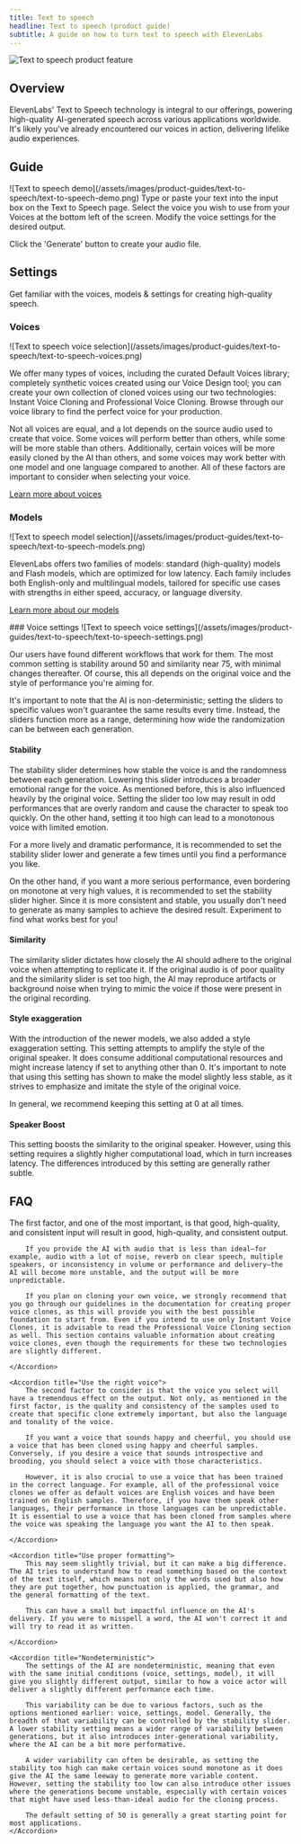 ```yaml
---
title: Text to speech
headline: Text to speech (product guide)
subtitle: A guide on how to turn text to speech with ElevenLabs
---
```


<img
  src="/assets/images/product-guides/text-to-speech/text-to-speech-product-feature.png"
  alt="Text to speech product feature"
  className="w-full rounded-lg"
/>

## Overview

ElevenLabs' Text to Speech technology is integral to our offerings, powering high-quality AI-generated speech across various applications worldwide. It's likely you've already encountered our voices in action, delivering lifelike audio experiences.

## Guide

<Frame background="subtle">
  ![Text to speech demo](/assets/images/product-guides/text-to-speech/text-to-speech-demo.png)
</Frame>

<Steps>
<Step title="Text input">
  Type or paste your text into the input box on the Text to Speech page.
</Step>
<Step title="Voice selection">
  Select the voice you wish to use from your Voices at the bottom left of the screen.
</Step>
<Step title="Adjust settings (optional)">Modify the voice settings for the desired output.</Step>

<Step title="Generate">Click the 'Generate' button to create your audio file.</Step>

</Steps>

## Settings

Get familiar with the voices, models & settings for creating high-quality speech.

<AccordionGroup>
<Accordion title="Voices">

### Voices

<Frame background="subtle">
  ![Text to speech voice
  selection](/assets/images/product-guides/text-to-speech/text-to-speech-voices.png)
</Frame>

We offer many types of voices, including the curated Default Voices library; completely synthetic voices created using our Voice Design tool; you can create your own collection of cloned voices using our two technologies: Instant Voice Cloning and Professional Voice Cloning. Browse through our voice library to find the perfect voice for your production.

Not all voices are equal, and a lot depends on the source audio used to create that voice. Some voices will perform better than others, while some will be more stable than others. Additionally, certain voices will be more easily cloned by the AI than others, and some voices may work better with one model and one language compared to another. All of these factors are important to consider when selecting your voice.

[Learn more about voices](/docs/capabilities/voices)

</Accordion>

<Accordion title="Models">

### Models

<Frame background="subtle">
  ![Text to speech model
  selection](/assets/images/product-guides/text-to-speech/text-to-speech-models.png)
</Frame>

ElevenLabs offers two families of models: standard (high-quality) models and Flash models, which are optimized for low latency. Each family includes both English-only and multilingual models, tailored for specific use cases with strengths in either speed, accuracy, or language diversity.

<Markdown src="/snippets/models.mdx" />

[Learn more about our models](/docs/models)

</Accordion>

<Accordion title="Voice settings">
### Voice settings

<Frame background="subtle">
  ![Text to speech voice
  settings](/assets/images/product-guides/text-to-speech/text-to-speech-settings.png)
</Frame>

Our users have found different workflows that work for them. The most common setting is stability around 50 and similarity near 75, with minimal changes thereafter. Of course, this all depends on the original voice and the style of performance you're aiming for.

It's important to note that the AI is non-deterministic; setting the sliders to specific values won't guarantee the same results every time. Instead, the sliders function more as a range, determining how wide the randomization can be between each generation.

#### Stability

The stability slider determines how stable the voice is and the randomness between each generation. Lowering this slider introduces a broader emotional range for the voice. As mentioned before, this is also influenced heavily by the original voice. Setting the slider too low may result in odd performances that are overly random and cause the character to speak too quickly. On the other hand, setting it too high can lead to a monotonous voice with limited emotion.

For a more lively and dramatic performance, it is recommended to set the stability slider lower and generate a few times until you find a performance you like.

On the other hand, if you want a more serious performance, even bordering on monotone at very high values, it is recommended to set the stability slider higher. Since it is more consistent and stable, you usually don't need to generate as many samples to achieve the desired result. Experiment to find what works best for you!

#### Similarity

The similarity slider dictates how closely the AI should adhere to the original voice when attempting to replicate it. If the original audio is of poor quality and the similarity slider is set too high, the AI may reproduce artifacts or background noise when trying to mimic the voice if those were present in the original recording.

#### Style exaggeration

With the introduction of the newer models, we also added a style exaggeration setting. This setting attempts to amplify the style of the original speaker. It does consume additional computational resources and might increase latency if set to anything other than 0. It's important to note that using this setting has shown to make the model slightly less stable, as it strives to emphasize and imitate the style of the original voice.

In general, we recommend keeping this setting at 0 at all times.

#### Speaker Boost

This setting boosts the similarity to the original speaker. However, using this setting requires a slightly higher computational load, which in turn increases latency. The differences introduced by this setting are generally rather subtle.

</Accordion>

</AccordionGroup>

## FAQ

<AccordionGroup>
    <Accordion title="Good input equals good output">
        The first factor, and one of the most important, is that good, high-quality, and consistent input will result in good, high-quality, and consistent output.

        If you provide the AI with audio that is less than ideal—for example, audio with a lot of noise, reverb on clear speech, multiple speakers, or inconsistency in volume or performance and delivery—the AI will become more unstable, and the output will be more unpredictable.

        If you plan on cloning your own voice, we strongly recommend that you go through our guidelines in the documentation for creating proper voice clones, as this will provide you with the best possible foundation to start from. Even if you intend to use only Instant Voice Clones, it is advisable to read the Professional Voice Cloning section as well. This section contains valuable information about creating voice clones, even though the requirements for these two technologies are slightly different.

    </Accordion>

    <Accordion title="Use the right voice">
        The second factor to consider is that the voice you select will have a tremendous effect on the output. Not only, as mentioned in the first factor, is the quality and consistency of the samples used to create that specific clone extremely important, but also the language and tonality of the voice.

        If you want a voice that sounds happy and cheerful, you should use a voice that has been cloned using happy and cheerful samples. Conversely, if you desire a voice that sounds introspective and brooding, you should select a voice with those characteristics.

        However, it is also crucial to use a voice that has been trained in the correct language. For example, all of the professional voice clones we offer as default voices are English voices and have been trained on English samples. Therefore, if you have them speak other languages, their performance in those languages can be unpredictable. It is essential to use a voice that has been cloned from samples where the voice was speaking the language you want the AI to then speak.

    </Accordion>

    <Accordion title="Use proper formatting">
        This may seem slightly trivial, but it can make a big difference. The AI tries to understand how to read something based on the context of the text itself, which means not only the words used but also how they are put together, how punctuation is applied, the grammar, and the general formatting of the text.

        This can have a small but impactful influence on the AI's delivery. If you were to misspell a word, the AI won't correct it and will try to read it as written.

    </Accordion>

    <Accordion title="Nondeterministic">
        The settings of the AI are nondeterministic, meaning that even with the same initial conditions (voice, settings, model), it will give you slightly different output, similar to how a voice actor will deliver a slightly different performance each time.

        This variability can be due to various factors, such as the options mentioned earlier: voice, settings, model. Generally, the breadth of that variability can be controlled by the stability slider. A lower stability setting means a wider range of variability between generations, but it also introduces inter-generational variability, where the AI can be a bit more performative.

        A wider variability can often be desirable, as setting the stability too high can make certain voices sound monotone as it does give the AI the same leeway to generate more variable content. However, setting the stability too low can also introduce other issues where the generations become unstable, especially with certain voices that might have used less-than-ideal audio for the cloning process.

        The default setting of 50 is generally a great starting point for most applications.
    </Accordion>

</AccordionGroup>
